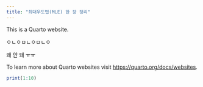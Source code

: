 ```yaml
---
title: "최대우도법(MLE) 한 장 정리"
---
```


This is a Quarto website.

ㅇㄴㅇㅁㄴㅇㅁㄴㅇ

왜 안 돼 ㅠㅠ

To learn more about Quarto websites visit <https://quarto.org/docs/websites>.

```r
print(1:10)
```

\
